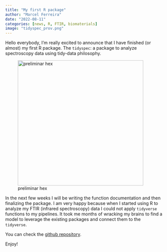 ```yaml
---
title: "My first R package"
author: "Marcel Ferreira"
date: "2022-08-11"
categories: [news, R, FTIR, biomaterials]
image: "tidyspec_prov.png"
---
```


Hello everybody, I'm really excited to announce that I have finished (or almost) my first R package. The `tidyspec`: a package to analyze spectroscopy data using tidy-data philosophy.

![preliminar hex](tidyspec_prov.png){fig-align="center" width="400"}

In the next few weeks I will be writing the function documentation and then finalizing the package. I am very happy because when I started using R to analyze my FTIR (infrared spectroscopy) data I could not apply `tidyverse` functions to my pipelines. It took me months of wracking my brains to find a model to leverage the existing packages and connect them to the `tidyverse`.

You can check the [github repository](https://github.com/marceelrf/tidyspec).

Enjoy!
